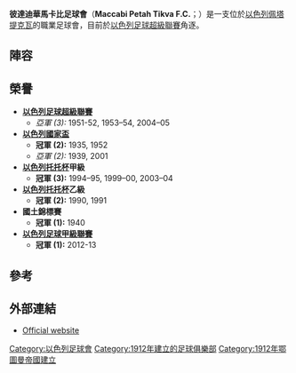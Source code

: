 {{noteta
|G1=uefa
|G2=football
|1=zh-hans:佩塔提克瓦马加比; zh-hk:彼達迪華馬卡比; zh-tw:佩塔提克瓦馬加比;
}}
{{Infobox football club
| clubname   = 彼達迪華馬卡比
| image      = 
| fullname   = Maccabi Avshalom Ironi<br> Petah Tikva Football Club
| nickname   = 
| founded    = {{Start date and age|1912}}
| ground     = [[佩塔提克瓦|佩塔提克瓦]]，[[HaMoshava_Stadium|HaMoshava Stadium]]
| capacity   = 11,500
| chairman   = [[Amos_Luzon|Amos Luzon]]
| manager    = [[Ran_Ben_Shimon|Ran Ben Shimon]]
| league     = [[以色列足球甲級聯賽|以色列足球甲級聯賽]]
| season     = 2021–22
| position   = 以超，第 13 位（降班）
| pattern_la1=|pattern_b1=_bluevertical|pattern_ra1=
| leftarm1=0000FF|body1=FFFFFF|rightarm1=0000FF|shorts1=FFFFFF|socks1=FFFFFF
| pattern_la2=|pattern_b2=_collaronwhite|pattern_ra2=
| leftarm2=FFFFFF|body2=0000FF|rightarm2=FFFFFF|shorts2=FFFFFF|socks2=FFFFFF
| pattern_la3=|pattern_b3=|pattern_ra3=
| leftarm3=191970|body3=191970|rightarm3=191970|shorts3=191970|socks3=191970
}}

'''彼達迪華馬卡比足球會'''（'''Maccabi Petah Tikva F.C.'''；{{lang-he-n|מַכַּבִּי פֶּתַח תִּקְוָה}}）是一支位於[[以色列|以色列]][[佩塔提克瓦|佩塔提克瓦]]的職業足球會，目前於[[以色列足球超級聯賽|以色列足球超級聯賽]]角逐。

== 陣容 ==
{{updated|2015年7月30日}}
{{Fs start|hidenote=yes}}
{{Fs player|no= 1|nat=ISR|name=[[Itamar_Nitzan|Itamar Nitzan]]|pos=GK}}
{{Fs player|no= 2|nat=BRA|name=[[Allyson_Aires_dos_Santos|Allyson dos Santos]]|pos=DF}}
{{Fs player|no= 3|nat=ISR|name=[[Omer_Danino|Omer Danino]]|pos=DF}}
{{Fs player|no= 5|nat=FRA|name=[[Xavier_Tomas|Xavier Tomas]]|pos=DF}}
{{Fs player|no= 6|nat=ISR|name=[[Dudu_Twito|Dudu Twito]]|pos=DF}}
{{Fs player|no= 7|nat=ISR|name=[[Hagay_Goldenberg|Hagay Goldenberg]]|pos=DF}}
{{Fs player|no= 8|nat=ISR|name=[[Yuval_Jakobovich|Yuval Jakobovich]]|pos=MF}}
{{Fs player|no= 9|nat=ISR|name=[[Oz_Peretz|Oz Peretz]]|pos=FW}}
{{Fs player|no=10|nat=ISR|name=[[Guy_Melamed_(footballer,_born_1992)|Guy Melamed]]|pos=FW}}
{{Fs player|no=11|nat=ISR|name=[[Naor_Peser|Naor Peser]]|pos=DF}}
{{Fs player|no=16|nat=ISR|name=[[Zahi_Gigi|Zahi Gigi]]|pos=GK}}
{{Fs player|no=17|nat=LTU|name=[[Mindaugas_Panka|Mindaugas Panka]]|pos=MF}}
{{Fs mid}}
{{Fs player|no=18|nat=ISR|name=[[Dor_Elo|Dor Elo]]|pos=DF}}
{{Fs player|no=19|nat=ISR|name=[[Mor_Hozez|Mor Hozez]]|pos=MF}}
{{Fs player|no=20|nat=ISR|name=[[Dor_Hugi|Dor Hugi]]|pos=FW}}
{{Fs player|no=22|nat=ISR|name=[[Mor_Shaked|Mor Shaked]]|pos=MF}}
{{Fs player|no=23|nat=ISR|name=[[Oded_Gavish|Oded Gavish]]|pos=DF}}
{{Fs player|no=26|nat=ISR|name=[[Gidi_Kanyuk|Gidi Kanyuk]]|pos=MF}}
{{Fs player|no=33|nat=ISR|name=[[Aviv_Abuaziz|Aviv Abuaziz]]|pos=GK}}
{{Fs player|no=39|nat=DRC|name=[[Joachim_Mununga|Joachim Mununga]]|pos=MF|other=[[隊長|隊長]]}}
{{Fs player|no=62|nat=SPA|name=[[Aitor_Monroy_Rueda|Aitor Monroy]]|pos=MF}}
{{Fs player|no=70|nat=ISR|name=[[Idan_Shemesh|Idan Shemesh]]|pos=FW}}
{{Fs player|no=77|nat=ISR|name=[[Liran_Rotman|Liran Rotman]]|pos=MF}}
{{Fs player|no=99|nat=ISR|name=[[Mohammed_Kalibat|Mohammed Kalibat]]|pos=FW}}
{{Fs end}}

==榮譽==
*'''[[以色列足球超級聯賽|以色列足球超級聯賽]]'''
**''亞軍 (3):'' 1951-52, 1953–54, 2004–05
* '''[[以色列國家盃|以色列國家盃]]'''
**'''冠軍 (2):''' 1935, 1952
**''亞軍 (2):'' 1939, 2001
* '''[[以色列托托杯|以色列托托杯]]甲級'''
**'''冠軍 (3):''' 1994–95, 1999–00, 2003–04
* '''[[以色列托托杯|以色列托托杯]]乙級'''
** '''冠軍 (2):''' 1990, 1991
*'''國土錦標賽'''
**'''冠軍 (1):''' 1940
*'''[[以色列足球甲級聯賽|以色列足球甲級聯賽]]'''
**'''冠軍 (1):''' 2012-13

==參考==
{{Reflist}}

==外部連結==
*[https://web.archive.org/web/20160101154356/http://www.m-pt.co.il/ Official website]
{{以色列超級足球聯賽}}
[[Category:以色列足球會|Category:以色列足球會]]
[[Category:1912年建立的足球俱樂部|Category:1912年建立的足球俱樂部]]
[[Category:1912年鄂圖曼帝國建立|Category:1912年鄂圖曼帝國建立]]
